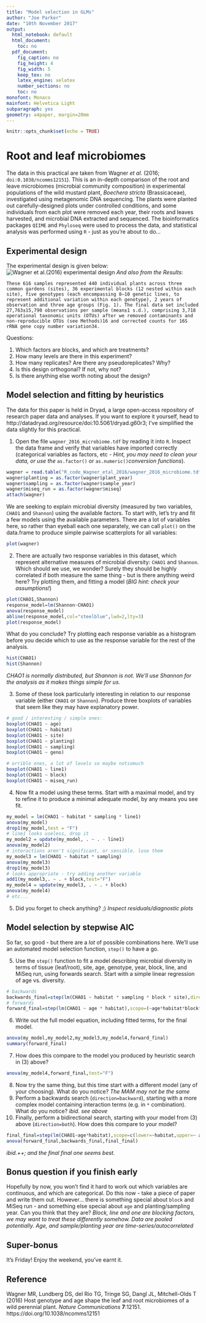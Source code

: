 ```yaml
---
title: "Model selection in GLMs"
author: "Joe Parker"
date: "10th November 2017"
output:
  html_notebook: default
  html_document:
    toc: no
  pdf_document:
    fig_caption: no
    fig_height: 4
    fig_width: 5
    keep_tex: no
    latex_engine: xelatex
    number_sections: no
    toc: no
monofont: Monaco
mainfont: Helvetica Light
subparagraph: yes
geometry: a4paper, margin=20mm
---
```


```r
knitr::opts_chunk$set(echo = TRUE)
```

# Root and leaf microbiomes

The data in this practical are taken from Wagner *et al.* (2016; `doi:0.1038/ncomms12151 `). This is an in-depth comparison of the root and leave microbiomes (microbial community composition) in experimental populations of the wild mustard plant, *Boechera stricta* (Brassicaceae), investigated using metagenomic DNA sequencing. The plants were planted out carefully-designed plots under controlled conditions, and some individuals from each plot were removed each year, their roots and leaves harvested, and microbial DNA extracted and sequenced. The bioinformatics packages `QIIME` and `Phyloseq` were used to process the data, and statistical analysis was performed using `R` - just as you're about to do...

## Experimental design

The experimental design is given below:
![Wagner *et al.*(2016) experimental design](2016_wagner_design.png)
*And also from the Results*:
```
These 616 samples represented 440 individual plants across three common gardens (sites), 36 experimental blocks (12 nested within each site), five genotypes (each encompassing 8–10 genetic lines, to represent additional variation within each genotype), 2 years of observation and three age groups (Fig. 1). The final data set included 27,763±15,790 observations per sample (mean±1 s.d.), comprising 3,718 operational taxonomic units (OTUs) after we removed contaminants and non-reproducible OTUs (see Methods)16 and corrected counts for 16S rRNA gene copy number variation34.
```
Questions:

 1. Which factors are blocks, and which are treatments?
 2. How many levels are there in this experiment?
 3. How many replicates? Are there any pseudoreplicates? Why?
 4. Is this design orthogonal? If not, why not?
 5. Is there anything else worth noting about the design?

## Model selection and fitting by heuristics

The data for this paper is held in Dryad, a large open-access repository of research paper data and analyses. If you want to explore it yourself, head to http://datadryad.org/resource/doi:10.5061/dryad.g60r3; I've simplified the data slightly for this practical. 

1. Open the file `wagner_2016_microbiome.tdf` by reading it into `R`. Inspect the data frame and verify that variables have imported correctly (categorical variables as factors, etc - *Hint, you may need to clean your data, or use the *`as.factor()` or `as.numeric()`*conversion functions*).

```r
wagner = read.table("R_code_Wagner_etal_2016/wagner_2016_microbiome.tdf",header=T,sep="\t")
wagner$planting = as.factor(wagner$plant_year)
wagner$sampling = as.factor(wagner$sample_year)
wagner$miseq_run = as.factor(wagner$miseq)
attach(wagner)

```

We are seeking to explain microbial diversity (measured by two variables, `CHAO1` and `Shannon`) using the available factors. To start with, let's try and fit a few models using the available parameters. There are a lot of variables here, so rather than eyeball each one separately, we can call `plot()` on the data.frame to produce simple pairwise scatterplots for all variables:

```r
plot(wagner)
```

2. There are actually two response variables in this dataset, which represent alternative measures of microbial diversity: `CHAO1` and `Shannon`. Which should we use, we wonder? Surely they should be highly correlated if both measure the same thing - but is there anything weird here? Try plotting them, and fitting a model (*BIG hint: check your assumptions!*)

```r
plot(CHAO1,Shannon)
response_model=lm(Shannon~CHAO1)
anova(response_model)
abline(response_model,col="steelblue",lwd=2,lty=3)
plot(response_model)
```

What do you conclude? Try plotting each response variable as a histogram before you decide which to use as the response variable for the rest of the analysis.

```r
hist(CHAO1)
hist(Shannon)
```
*CHAO1 is normally distributed, but Shannon is not. We'll use Shannon for the analysis as it makes things simple for us.*

3. Some of these look particularly interesting in relation to our response variable (either `CHAO1` or `Shannon`). Produce three boxplots of variables that seem like they may have explanatory power. 

```r
# good / interesting / simple ones:
boxplot(CHAO1 ~ age)
boxplot(CHAO1 ~ habitat)
boxplot(CHAO1 ~ site)
boxplot(CHAO1 ~ planting)
boxplot(CHAO1 ~ sampling)
boxplot(CHAO1 ~ geno)

# orrible ones, a lot of levels so maybe notsomuch
boxplot(CHAO1 ~ line1)
boxplot(CHAO1 ~ block)
boxplot(CHAO1 ~ miseq_run)
```

4. Now fit a model using these terms. Start with a maximal model, and try to refine it to produce a minimal adequate model, by any means you see fit.

```r
my_model = lm(CHAO1 ~ habitat * sampling * line1)
anova(my_model)
drop1(my_model,test = "F")
# line1 looks useless, drop it
my_model2 = update(my_model, . ~ . - line1)
anova(my_model2)
# interactions aren't significant, or sensible. lose them
my_model3 = lm(CHAO1 ~ habitat * sampling)
anova(my_model3)
drop1(my_model3)
# looks appropriate - try adding another variable
add1(my_model3,. ~ . + block,test="F")
my_model4 = update(my_model3, . ~ . + block)
anova(my_model4)
# etc...
```
5. Did you forget to check anything? ;)
*Inspect residuals/diagnostic plots*

## Model selection by stepwise AIC

So far, so good - but there are a *lot* of possible combinations here. We'll use an automated model selection function, `step()` to have a go. 

5. Use the `step()` function to fit a model describing microbial diversity in terms of tissue (leaf/root), site, age, genotype, year, block, line, and MiSeq run, using forwards search. Start with a simple linear regression of age vs. diversity.
```r
# backwards
backwards_final=step(lm(CHAO1 ~ habitat * sampling * block * site),direction="backward")
# forwards
forward_final=step(lm(CHAO1 ~ age * habitat),scope=(~age*habitat*block*sampling),direction="forward")
```

6. Write out the full model equation, including fitted terms, for the final model.
```r
anova(my_model,my_model2,my_model3,my_model4,forward_final)
summary(forward_final)
```
7. How does this compare to the model you produced by heuristic search in (3) above?
```r
anova(my_model4,forward_final,test="F")
```
8. Now try the same thing, but this time start with a different model (any of your choosing). What do you notice?
*The MAM may not be the same*
9. Perform a backwards search (`direction=backward`), starting with a more complex model containing interaction terms (e.g. in `*` combination). What do you notice?
*ibid. see above*
10. Finally, perform a bidirectional search, starting with your model from (3) above (`direction=both`). How does this compare to your model?
```r
final_final=step(lm(CHAO1~age*habitat),scope=c(lower=~habitat,upper=~ age* habitat * sampling * block * site),direction="both")
anova(forward_final,backwards_final,final_final)
```
*ibid.++; and the final final one seems best.*

## Bonus question if you finish early

Hopefully by now, you won't find it hard to work out which variables are continuous, and which are categorical. Do this now - take a piece of paper and write them out. However... there is something special about `block` and MiSeq run - and something else special about `age` and planting/sampling year. Can you think that they are?
*Block, line and one are blocking factors, we may want to treat these differently somehow. Data are pooled potentially. Age, and sample/planting year are time-series/autocorrelated*

## Super-bonus

It's Friday! Enjoy the weekend, you've earnt it.

## Reference

Wagner MR, Lundberg DS, del Rio TG, Tringe SG, Dangl JL, Mitchell-Olds T (2016) Host genotype and age shape the leaf and root microbiomes of a wild perennial plant. *Nature Communications* **7**:12151. https://doi.org/10.1038/ncomms12151